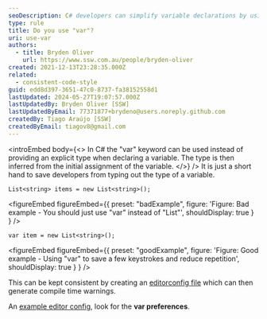 ```yaml
---
seoDescription: C# developers can simplify variable declarations by using the "var" keyword to infer the type from the initial assignment.
type: rule
title: Do you use "var"?
uri: use-var
authors:
  - title: Bryden Oliver
    url: https://www.ssw.com.au/people/bryden-oliver
created: 2021-12-13T23:28:35.000Z
related:
  - consistent-code-style
guid: edd8d397-3651-47c0-8737-fa38152558d1
lastUpdated: 2024-05-27T19:07:57.000Z
lastUpdatedBy: Bryden Oliver [SSW]
lastUpdatedByEmail: 77371877+brydeno@users.noreply.github.com
createdBy: Tiago Araújo [SSW]
createdByEmail: tiagov8@gmail.com
---
```


<introEmbed
  body={<>
In C# the "var" keyword can be used instead of providing an explicit type when declaring a variable. The type is then inferred from the initial assignment of the variable.
  </>}
/>
It is just a short hand to save developers from typing out the type of a variable.

```
List<string> items = new List<string>();
```

<figureEmbed figureEmbed={{
  preset: "badExample",
  figure: 'Figure: Bad example - You should just use "var" instead of "List<string>"',
  shouldDisplay: true
} } />


```
var item = new List<string>();
```

<figureEmbed figureEmbed={{
  preset: "goodExample",
  figure: 'Figure: Good example - Using "var" to save a few keystrokes and reduce repetition',
  shouldDisplay: true
} } />


This can be kept consistent by creating an [editorconfig file](/consistent-code-style) which can then generate compile time warnings.

An [example editor config](https://github.com/SSWConsulting/SSW.CleanArchitecture/blob/main/.editorconfig), look for the **var preferences**.
